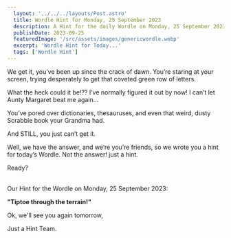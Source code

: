 ```yaml
---
  layout: '../../../layouts/Post.astro'
  title: Wordle Hint for Monday, 25 September 2023
  description: A Hint for the daily Wordle on Monday, 25 September 2023
  publishDate: 2023-09-25
  featuredImage: '/src/assets/images/genericwordle.webp'
  excerpt: 'Wordle Hint for Today...'
  tags: ['Wordle Hint']
---
```


  We get it, you’ve been up since the crack of dawn. You’re staring at your screen, trying desperately to get that coveted green row of letters. 

  What the heck could it be!??
  I’ve normally figured it out by now!
  I can’t let Aunty Margaret beat me again… 

  You’ve pored over dictionaries, thesauruses, and even that weird, dusty Scrabble book your Grandma had.

  And STILL, you just can’t get it. 

  Well, we have the answer, and we’re you’re friends, so we wrote you a hint for today’s Wordle.
  Not the answer! just a hint. 

  Ready?<br /><br />

  Our Hint for the Wordle on Monday, 25 September 2023:

  **"Tiptoe through the terrain!"**

  Ok, we'll see you again tomorrow, 

  Just a Hint Team.
  